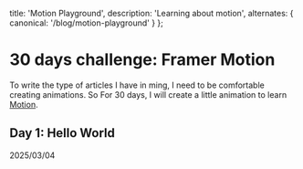 
  title: 'Motion Playground',
  description: 'Learning about motion', 
  alternates: {
    canonical: '/blog/motion-playground'
  }
};

# 30 days challenge: Framer Motion

To write the type of articles I have in ming, I need to be comfortable creating animations. So For 30 days, I will create a little animation to learn [Motion](https://motion.dev/docs/react-quick-start).

## Day 1: Hello World
<Subtitle>2025/03/04</Subtitle>

<HelloWorld />
